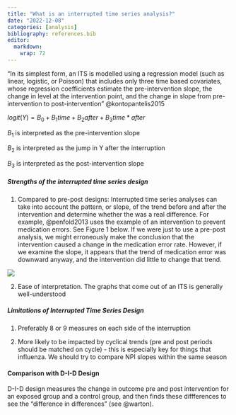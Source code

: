 ```yaml
---
title: "What is an interrupted time series analysis?"
date: "2022-12-08"
categories: [analysis]
bibliography: references.bib
editor: 
  markdown: 
    wrap: 72
---
```


"In its simplest form, an ITS is modelled using a regression model (such
as linear, logistic, or Poisson) that includes only three time based
covariates, whose regression coefficients estimate the pre-intervention
slope, the change in level at the intervention point, and the change in
slope from pre-intervention to post-intervention" @kontopantelis2015

$logit(Y)=B_0 + B_1 time + B_2 after + B_3time*after$

$B_1$ is interpreted as the pre-intervention slope

$B_2$ is interpreted as the jump in Y after the interruption

$B_3$ is interpreted as the post-intervention slope

##### Strengths of the interrupted time series design

1.  Compared to pre-post designs: Interrupted time series analyses can
    take into account the pattern, or slope, of the trend before and
    after the intervention and determine whether the was a real
    difference. For example, @penfold2013 uses the example of an
    intervention to prevent medication errors. See Figure 1 below. If we
    were just to use a pre-post analysis, we might erroneously make the
    conclusion that the intervention caused a change in the medication
    error rate. However, if we examine the slope, it appears that the
    trend of medication error was downward anyway, and the intervention
    did little to change that trend.

![](images/Screen%20Shot%202022-12-08%20at%204.55.58%20PM.png)

2.  Ease of interpretation. The graphs that come out of an ITS is
    generally well-understood

##### Limitations of Interrupted Time Series Design

1.  Preferably 8 or 9 measures on each side of the interruption

2.  More likely to be impacted by cyclical trends (pre and post periods
    should be matched on cycle) - this is especially key for things that
    influenza. We should try to compare NPI slopes within the same
    season

#### Comparison with D-I-D Design

D-I-D design measures the change in outcome pre and post intervention
for an exposed group and a control group, and then finds these
diffferences to see the "difference in differences" (see @warton).
